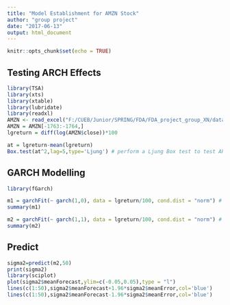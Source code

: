 ---
title: "Model Establishment for AMZN Stock"
author: "group project"
date: "2017-06-13"
output: html_document
---

```{r setup, include=FALSE}
knitr::opts_chunk$set(echo = TRUE)
```

## Testing ARCH Effects
```{r, echo=TRUE, message=FALSE, warning=FALSE}
library(TSA)
library(xts)
library(xtable)
library(lubridate)
library(readxl)
AMZN <- read_excel("F:/CUEB/Junior/SPRING/FDA/FDA_project_group_XN/data/AMZN.xlsx",col_types = c("date", "numeric", "numeric", "numeric", "numeric", "numeric"))
AMZN = AMZN[-1763:-1764,]
lgreturn = diff(log(AMZN$close))*100

at = lgreturn-mean(lgreturn)
Box.test(at^2,lag=5,type='Ljung') # perform a Ljung Box test to test ARCH effects
```

## GARCH Modelling
```{r, echo=TRUE, message=FALSE, warning=FALSE}
library(fGarch)

m1 = garchFit(~ garch(1,0), data = lgreturn/100, cond.dist = "norm") # Fit an ARCH(1) model
summary(m1)

m2 = garchFit(~ garch(1,1), data = lgreturn/100, cond.dist = "norm") # Fit a GARCH(1,1) model
summary(m2)

```

## Predict
```{r, echo=TRUE, message=FALSE, warning=FALSE}
sigma2=predict(m2,50)
print(sigma2)
library(sciplot)
plot(sigma2$meanForecast,ylim=c(-0.05,0.05),type = "l")
lines(c(1:50),sigma2$meanForecast+1.96*sigma2$meanError,col='blue')
lines(c(1:50),sigma2$meanForecast-1.96*sigma2$meanError,col='blue')
```
